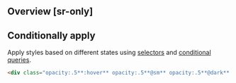## Overview [sr-only]
<Overview/>

## Conditionally apply
Apply styles based on different states using [selectors](/guide/state-selectors) and [conditional queries](/guide/conditional-queries).
```html
<div class="opacity:.5**:hover** opacity:.5**@sm** opacity:.5**@dark** opacity:.5**@print**">…</div>
```

